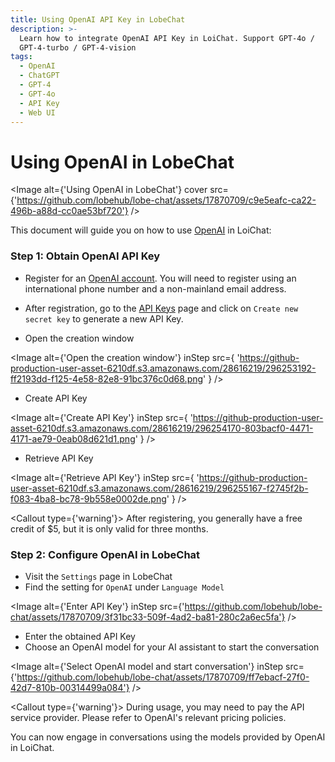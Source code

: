 ```yaml
---
title: Using OpenAI API Key in LobeChat
description: >-
  Learn how to integrate OpenAI API Key in LoiChat. Support GPT-4o /
  GPT-4-turbo / GPT-4-vision
tags:
  - OpenAI
  - ChatGPT
  - GPT-4
  - GPT-4o
  - API Key
  - Web UI
---
```


# Using OpenAI in LobeChat

<Image
  alt={'Using OpenAI in LobeChat'}
  cover
  src={'https://github.com/lobehub/lobe-chat/assets/17870709/c9e5eafc-ca22-496b-a88d-cc0ae53bf720'}
/>

This document will guide you on how to use [OpenAI](https://openai.com/) in LoiChat:

<Steps>

### Step 1: Obtain OpenAI API Key

- Register for an [OpenAI account](https://platform.openai.com/signup). You will need to register using an international phone number and a non-mainland email address.

- After registration, go to the [API Keys](https://platform.openai.com/api-keys) page and click on `Create new secret key` to generate a new API Key.

- Open the creation window

<Image
  alt={'Open the creation window'}
  inStep
  src={
    'https://github-production-user-asset-6210df.s3.amazonaws.com/28616219/296253192-ff2193dd-f125-4e58-82e8-91bc376c0d68.png'
  }
/>

- Create API Key

<Image
  alt={'Create API Key'}
  inStep
  src={
    'https://github-production-user-asset-6210df.s3.amazonaws.com/28616219/296254170-803bacf0-4471-4171-ae79-0eab08d621d1.png'
  }
/>

- Retrieve API Key

<Image
  alt={'Retrieve API Key'}
  inStep
  src={
    'https://github-production-user-asset-6210df.s3.amazonaws.com/28616219/296255167-f2745f2b-f083-4ba8-bc78-9b558e0002de.png'
  }
/>

<Callout type={'warning'}>
  After registering, you generally have a free credit of $5, but it is only valid for three months.
</Callout>

### Step 2: Configure OpenAI in LobeChat

- Visit the `Settings` page in LobeChat
- Find the setting for `OpenAI` under `Language Model`

<Image
  alt={'Enter API Key'}
  inStep
  src={'https://github.com/lobehub/lobe-chat/assets/17870709/3f31bc33-509f-4ad2-ba81-280c2a6ec5fa'}
/>

- Enter the obtained API Key
- Choose an OpenAI model for your AI assistant to start the conversation

<Image
  alt={'Select OpenAI model and start conversation'}
  inStep
  src={'https://github.com/lobehub/lobe-chat/assets/17870709/ff7ebacf-27f0-42d7-810b-00314499a084'}
/>

<Callout type={'warning'}>
  During usage, you may need to pay the API service provider. Please refer to OpenAI's relevant
  pricing policies.
</Callout>

</Steps>

You can now engage in conversations using the models provided by OpenAI in LoiChat.
